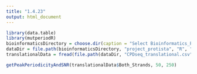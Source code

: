 ```yaml
---
title: "1.4.23"
output: html_document
---
```


```r
library(data.table)
library(mutperiodR)
bioinformaticsDirectory = choose.dir(caption = "Select Bioinformatics_Projects Directory")
dataDir = file.path(bioinformaticsDirectory, "project_protista", "R", "data", "1.4.23_wyrick")
translationalData = fread(file.path(dataDir, "CPDseq_translational.csv"))
```


```r
getPeakPeriodicityAndSNR(translationalData$Both_Strands, 50, 250)
```

